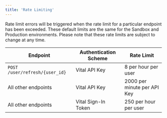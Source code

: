 ```yaml
---
title: 'Rate Limiting'
---
```


Rate limit errors will be triggered when the rate limit for a particular endpoint has been exceeded. These default limits are the same for the Sandbox and Production environments. Please note that these rate limits are subject to change at any time.

| Endpoint                                    | Authentication Scheme | Rate Limit                  |
| ------------------------------------------- | --------------------- | --------------------------- |
| `POST /user/refresh/{user_id}`              | Vital API Key         | 8 per hour per user         |
| All other endpoints                         | Vital API Key         | 2000 per minute per API Key |
| All other endpoints                         | Vital Sign-In Token   | 250 per hour per user       |
